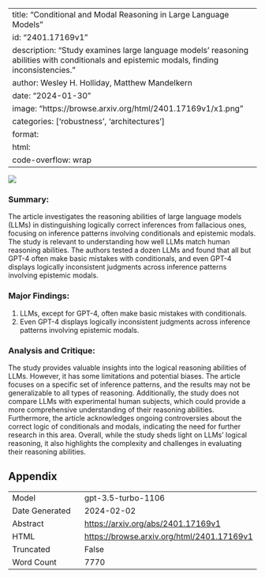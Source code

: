 
---
title: "Conditional and Modal Reasoning in Large Language Models"
id: "2401.17169v1"
description: "Study examines large language models' reasoning abilities with conditionals and epistemic modals, finding inconsistencies."
author: Wesley H. Holliday, Matthew Mandelkern
date: "2024-01-30"
image: "https://browse.arxiv.org/html/2401.17169v1/x1.png"
categories: ['robustness', 'architectures']
format:
  html:
    code-overflow: wrap
---

![](https://browse.arxiv.org/html/2401.17169v1/x1.png)

### Summary:
The article investigates the reasoning abilities of large language models (LLMs) in distinguishing logically correct inferences from fallacious ones, focusing on inference patterns involving conditionals and epistemic modals. The study is relevant to understanding how well LLMs match human reasoning abilities. The authors tested a dozen LLMs and found that all but GPT-4 often make basic mistakes with conditionals, and even GPT-4 displays logically inconsistent judgments across inference patterns involving epistemic modals.

### Major Findings:
1. LLMs, except for GPT-4, often make basic mistakes with conditionals.
2. Even GPT-4 displays logically inconsistent judgments across inference patterns involving epistemic modals.

### Analysis and Critique:
The study provides valuable insights into the logical reasoning abilities of LLMs. However, it has some limitations and potential biases. The article focuses on a specific set of inference patterns, and the results may not be generalizable to all types of reasoning. Additionally, the study does not compare LLMs with experimental human subjects, which could provide a more comprehensive understanding of their reasoning abilities. Furthermore, the article acknowledges ongoing controversies about the correct logic of conditionals and modals, indicating the need for further research in this area. Overall, while the study sheds light on LLMs' logical reasoning, it also highlights the complexity and challenges in evaluating their reasoning abilities.

## Appendix

|          |          |
|----------|----------|
| Model     | gpt-3.5-turbo-1106       |
| Date Generated     | 2024-02-02       |
| Abstract | [https://arxiv.org/abs/2401.17169v1](https://arxiv.org/abs/2401.17169v1)        |
| HTML     | [https://browse.arxiv.org/html/2401.17169v1](https://browse.arxiv.org/html/2401.17169v1)       |
| Truncated       | False       |
| Word Count       | 7770       |